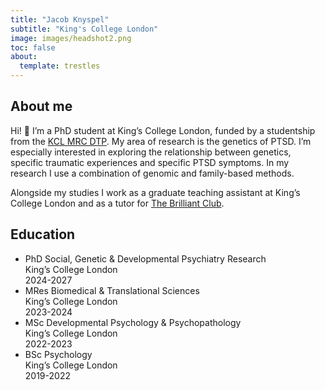 ```yaml
---
title: "Jacob Knyspel"
subtitle: "King's College London"
image: images/headshot2.png
toc: false
about: 
  template: trestles
---
```


## About me

Hi! 👋 I'm a PhD student at King's College London, funded by a studentship from the [KCL MRC DTP](https://kcl-mrcdtp.com/). My area of research is the genetics of PTSD. I'm especially interested in exploring the relationship between genetics, specific traumatic experiences and specific PTSD symptoms. In my research I use a combination of genomic and family-based methods.

Alongside my studies I work as a graduate teaching assistant at King's College London and as a tutor for [The Brilliant Club](https://thebrilliantclub.org/).

## Education

<ul class="fa-ul">
  <li class="li-pad"><span class="fa-li"><i class="fa-solid fa-graduation-cap"></i></span>PhD Social, Genetic & Developmental Psychiatry Research<br>King's College London<br>2024-2027</li>
  <li class="li-pad"><span class="fa-li"><i class="fa-solid fa-graduation-cap"></i></span>MRes Biomedical & Translational Sciences<br>King's College London<br>2023-2024</li>
  <li class="li-pad"><span class="fa-li"><i class="fa-solid fa-graduation-cap"></i></span>MSc Developmental Psychology & Psychopathology<br>King's College London<br>2022-2023</li>
  <li class="li-pad"><span class="fa-li"><i class="fa-solid fa-graduation-cap"></i></span>BSc Psychology<br>King's College London<br>2019-2022</li>
</ul>
